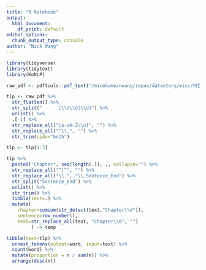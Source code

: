 ```yaml
---
title: "R Notebook"
output: 
  html_document: 
    df_print: default
editor_options: 
  chunk_output_type: console
author: "Nick Wang"
---
```


```r
library(tidyverse)
library(tidytext)
library(KoNLP)
```

```r
raw_pdf <- pdftools::pdf_text("/micehome/nwang/repos/datastory/misc/어린 왕자.pdf")

tlp <- raw_pdf %>%
  str_flatten() %>%
  str_split("      [\\d\\d|\\d]") %>%
  unlist() %>%
  .[-1] %>%
  str_replace_all("[a-zA-Z\\n]", "") %>%
  str_replace_all("^\\.", "") %>%
  str_trim(side="both")
```

```r
tlp <- tlp[1:3]

tlp %>%
  paste0("Chapter", seq(length(.)), ., collapse="") %>%
  str_replace_all("“|”", "") %>%
  str_replace_all("\\.", "\\.Sentence_End") %>%
  str_split("Sentence_End") %>%
  unlist() %>%
  str_trim() %>%
  tibble(text=.) %>%
  mutate(
    chapter=cumsum(str_detect(text,"Chapter\\d")),
    sentence=row_number(),
    text=str_replace_all(text, "Chapter\\d", "")
         ) -> temp
```


```r
tibble(text=tlp) %>%
  unnest_tokens(output=word, input=text) %>%
  count(word) %>%
  mutate(proportion = n / sum(n)) %>%
  arrange(desc(n))
```

